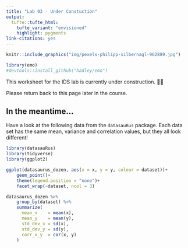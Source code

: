 ```yaml
---
title: "Lab 03 - Under Constuction"
output: 
  tufte::tufte_html:
    tufte_variant: "envisioned"
    highlight: pygments
link-citations: yes
---
```



```r
knitr::include_graphics("img/pexels-philipp-silbernagl-962889.jpg")
```


```r
library(emo)
#devtools::install_github("hadley/emo")
```

This worksheet for the IDS lab is currently under construction. 👷🔨

Please return back to this page later in the course.


## In the meantime...

Have a look at the following data from the `datasauRus` package. Each data set has the same mean, variance and correlation values, but they all look different!



```r
library(datasauRus)
library(tidyverse)
library(ggplot2)

ggplot(datasaurus_dozen, aes(x = x, y = y, colour = dataset))+
    geom_point()+
    theme(legend.position = "none")+
    facet_wrap(~dataset, ncol = 3)

datasaurus_dozen %>% 
    group_by(dataset) %>% 
    summarize(
      mean_x    = mean(x),
      mean_y    = mean(y),
      std_dev_x = sd(x),
      std_dev_y = sd(y),
      corr_x_y  = cor(x, y)
    )
```
